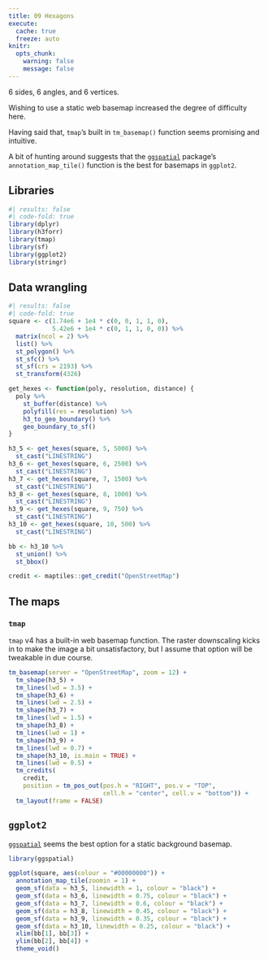```yaml
---
title: 09 Hexagons
execute: 
  cache: true
  freeze: auto
knitr:
  opts_chunk: 
    warning: false
    message: false
---
```


6 sides, 6 angles, and 6 vertices.

Wishing to use a static web basemap increased the degree of difficulty here. 

Having said that, `tmap`'s built in `tm_basemap()` function seems promising and intuitive. 

A bit of hunting around suggests that the [`ggspatial`](https://paleolimbot.github.io/ggspatial/) package's `annotation_map_tile()` function is the best for basemaps in `ggplot2`.

## Libraries
```r
#| results: false
#| code-fold: true
library(dplyr)
library(h3forr)
library(tmap)
library(sf)
library(ggplot2)
library(stringr)
```

## Data wrangling
```r
#| results: false
#| code-fold: true
square <- c(1.74e6 + 1e4 * c(0, 0, 1, 1, 0), 
            5.42e6 + 1e4 * c(0, 1, 1, 0, 0)) %>%
  matrix(ncol = 2) %>%
  list() %>%
  st_polygon() %>%
  st_sfc() %>%
  st_sf(crs = 2193) %>%
  st_transform(4326)

get_hexes <- function(poly, resolution, distance) {
  poly %>% 
    st_buffer(distance) %>%
    polyfill(res = resolution) %>% 
    h3_to_geo_boundary() %>% 
    geo_boundary_to_sf()
}

h3_5 <- get_hexes(square, 5, 5000) %>% 
  st_cast("LINESTRING")
h3_6 <- get_hexes(square, 6, 2500) %>% 
  st_cast("LINESTRING")
h3_7 <- get_hexes(square, 7, 1500) %>% 
  st_cast("LINESTRING")
h3_8 <- get_hexes(square, 8, 1000) %>% 
  st_cast("LINESTRING")
h3_9 <- get_hexes(square, 9, 750) %>% 
  st_cast("LINESTRING")
h3_10 <- get_hexes(square, 10, 500) %>% 
  st_cast("LINESTRING")

bb <- h3_10 %>% 
  st_union() %>%
  st_bbox()

credit <- maptiles::get_credit("OpenStreetMap")
```

## The maps
### `tmap`
`tmap` v4 has a built-in web basemap function. The raster downscaling kicks in to make the image a bit unsatisfactory, but I assume that option will be tweakable in due course.

```r
tm_basemap(server = "OpenStreetMap", zoom = 12) +
  tm_shape(h3_5) + 
  tm_lines(lwd = 3.5) +
  tm_shape(h3_6) + 
  tm_lines(lwd = 2.5) +
  tm_shape(h3_7) + 
  tm_lines(lwd = 1.5) +
  tm_shape(h3_8) + 
  tm_lines(lwd = 1) +
  tm_shape(h3_9) + 
  tm_lines(lwd = 0.7) +
  tm_shape(h3_10, is.main = TRUE) + 
  tm_lines(lwd = 0.5) +
  tm_credits(
    credit,
    position = tm_pos_out(pos.h = "RIGHT", pos.v = "TOP",
                          cell.h = "center", cell.v = "bottom")) + 
  tm_layout(frame = FALSE)
```

## `ggplot2`
[`ggspatial`](https://paleolimbot.github.io/ggspatial/) seems the best option for a static background basemap.

```r
library(ggspatial)

ggplot(square, aes(colour = "#00000000")) +
  annotation_map_tile(zoomin = 1) + 
  geom_sf(data = h3_5, linewidth = 1, colour = "black") +
  geom_sf(data = h3_6, linewidth = 0.75, colour = "black") +
  geom_sf(data = h3_7, linewidth = 0.6, colour = "black") +
  geom_sf(data = h3_8, linewidth = 0.45, colour = "black") +
  geom_sf(data = h3_9, linewidth = 0.35, colour = "black") +
  geom_sf(data = h3_10, linewidth = 0.25, colour = "black") +
  xlim(bb[1], bb[3]) +
  ylim(bb[2], bb[4]) +
  theme_void()
```
